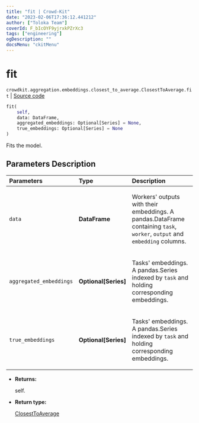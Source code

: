 ```yaml
---
title: "fit | Crowd-Kit"
date: "2023-02-06T17:36:12.441212"
author: ["Toloka Team"]
coverId: F_bIcOYF9yjrxkPZrXc3
tags: ["engineering"]
ogDescription: ""
docsMenu: "ckitMenu"
---
```


# fit
`crowdkit.aggregation.embeddings.closest_to_average.ClosestToAverage.fit` | [Source code](https://github.com/Toloka/crowd-kit/blob/v1.2.0/crowdkit/aggregation/embeddings/closest_to_average.py#L39)

```python
fit(
    self,
    data: DataFrame,
    aggregated_embeddings: Optional[Series] = None,
    true_embeddings: Optional[Series] = None
)
```

Fits the model.

## Parameters Description

| Parameters | Type | Description |
| :----------| :----| :-----------|
`data`|**DataFrame**|<p>Workers&#x27; outputs with their embeddings. A pandas.DataFrame containing `task`, `worker`, `output` and `embedding` columns.</p>
`aggregated_embeddings`|**Optional\[Series\]**|<p>Tasks&#x27; embeddings. A pandas.Series indexed by `task` and holding corresponding embeddings.</p>
`true_embeddings`|**Optional\[Series\]**|<p>Tasks&#x27; embeddings. A pandas.Series indexed by `task` and holding corresponding embeddings.</p>

* **Returns:**

  self.

* **Return type:**

  [ClosestToAverage](/docs-new/crowd-kit/reference/crowdkit.aggregation.embeddings.closest_to_average.ClosestToAverage)
